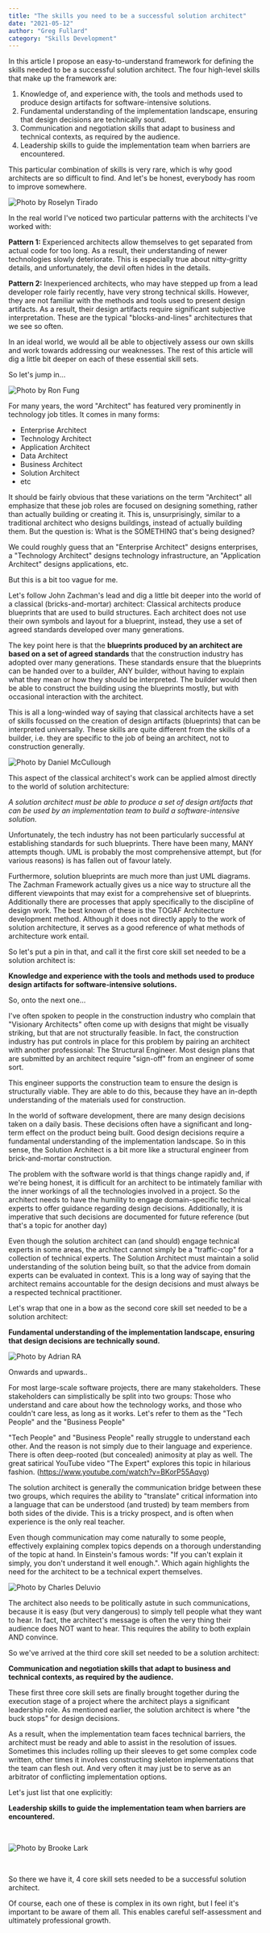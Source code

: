 ```yaml
---
title: "The skills you need to be a successful solution architect"
date: "2021-05-12"
author: "Greg Fullard"
category: "Skills Development"
---
```

In this article I propose an easy-to-understand framework for defining the skills needed 
to be a successful solution architect. The four high-level skills that make up the framework are:

1. Knowledge of, and experience with, the tools and methods used to produce design artifacts for software-intensive solutions.
2. Fundamental understanding of the implementation landscape, ensuring that design decisions are technically sound.
3. Communication and negotiation skills that adapt to business and technical contexts, as required by the audience.
4. Leadership skills to guide the implementation team when barriers are encountered.

This particular combination of skills is very rare, which is why good architects are so difficult to find. 
And let's be honest, everybody has room to improve somewhere. 

![Photo by Roselyn Tirado](../../images/roselyn-tirado-cqAX2wlK-Yw-unsplash-sm.jpg "Photo by  Roselyn Tirado on Unsplash")

In the real world I've noticed two particular patterns with the architects I've worked with:

**Pattern 1:** Experienced architects allow themselves to get separated from actual code for too long. As a result, 
their understanding of newer technologies slowly deteriorate. 
This is especially true about nitty-gritty details, and unfortunately, the devil often hides in the details.

**Pattern 2:** Inexperienced architects, who may have stepped up from a lead developer role fairly recently, 
have very strong technical skills. However, they are not familiar with the methods and tools used to present design artifacts. 
As a result, their design artifacts require significant subjective interpretation. 
These are the typical "blocks-and-lines" architectures that we see so often.

In an ideal world, we would all be able to objectively assess our own skills and work towards addressing our weaknesses. 
The rest of this article will dig a little bit deeper on each of these essential skill sets.

So let's jump in...

![Photo by Ron Fung](../../images/ron-fung-VQJXJ4IaU_o-unsplash-sm.jpg "Photo by Ron Fung on Unsplash")

For many years, the word "Architect" has featured very prominently in technology job titles. It comes in many forms: 
 - Enterprise Architect
 - Technology Architect
 - Application Architect
 - Data Architect
 - Business Architect
 - Solution Architect
 - etc

It should be fairly obvious that these variations on the term "Architect" all emphasize that these job roles are focused on designing something,
 rather than actually building or creating it. This is, unsurprisingly, similar to a traditional architect who designs buildings, 
 instead of actually building them. But the question is: What is the SOMETHING that's being designed?

We could roughly guess that an "Enterprise Architect" designs enterprises, a "Technology Architect" designs 
technology infrastructure, an "Application Architect" designs applications, etc.

But this is a bit too vague for me.

Let's follow John Zachman's lead and dig a little bit deeper into the world of a classical (bricks-and-mortar) architect: 
Classical architects produce blueprints that are used to build structures.
 Each architect does not use their own symbols and layout for a blueprint, instead, 
 they use a set of agreed standards developed over many generations.

The key point here is that the **blueprints produced by an architect are based on a set of agreed standards** 
that the construction industry has adopted over many generations. These standards ensure that the blueprints 
can be handed over to a builder, ANY builder, without having to explain what they mean or how they should be interpreted. 
The builder would then be able to construct the building using the blueprints mostly, but with occasional interaction with the architect.

This is all a long-winded way of saying that classical architects have a set of skills focussed on the creation of design artifacts 
(blueprints) that can be interpreted universally. These skills are quite different from the skills of a builder, i.e. 
they are specific to the job of being an architect, not to construction generally.

![Photo by Daniel McCullough](../../images/daniel-mccullough--FPFq_trr2Y-unsplash.jpg "Photo by Daniel McCullough on Unsplash")

This aspect of the classical architect's work can be applied almost directly to the world of solution architecture: 

*A solution architect must be able to produce a set of design artifacts that can be used by an implementation team to build a software-intensive solution.*

Unfortunately, the tech industry has not been particularly successful at establishing standards for such blueprints. 
There have been many, MANY attempts though. UML is probably the most comprehensive attempt, but (for various reasons) is has fallen out of favour lately.

Furthermore, solution blueprints are much more than just UML diagrams. The Zachman Framework actually gives us a nice way to structure all the different viewpoints that may exist for a comprehensive set of blueprints. Additionally there are processes that apply specifically to the discipline of design work. The best known of these is the TOGAF Architecture development method. Although it does not directly apply to the work of solution architecture, it serves as a good reference of what methods of architecture work entail.

So let's put a pin in that, and call it the first core skill set needed to be a solution architect is: 

**Knowledge and experience with the tools and methods used to produce design artifacts for software-intensive solutions.**

So, onto the next one...

I've often spoken to people in the construction industry who complain that "Visionary Architects" often come up with designs that might be visually striking, but that are not structurally feasible. In fact, the construction industry has put controls in place for this problem by pairing an architect with another professional: The Structural Engineer. Most design plans that are submitted by an architect require "sign-off" from an engineer of some sort.

This engineer supports the construction team to ensure the design is structurally viable. They are able to do this, because they have an in-depth understanding of the materials used for construction.

In the world of software development, there are many design decisions taken on a daily basis. These decisions often have a significant and long-term effect on the product being built. Good design decisions require a fundamental understanding of the implementation landscape. So in this sense, the Solution Architect is a bit more like a structural engineer from brick-and-mortar construction.

The problem with the software world is that things change rapidly and, if we're being honest, it is difficult for an architect to be intimately familiar with the inner workings of all the technologies involved in a project. So the architect needs to have the humility to engage domain-specific technical experts to offer guidance regarding design decisions. Additionally, it is imperative that such decisions are documented for future reference (but that's a topic for another day) 

Even though the solution architect can (and should) engage technical experts in some areas, the architect cannot simply be a "traffic-cop" for a collection of technical experts. The Solution Architect must maintain a solid understanding of the solution being built, so that the advice from domain experts can be evaluated in context. This is a long way of saying that the architect remains accountable for the design decisions and must always be a respected technical practitioner.

Let's wrap that one in a bow as the second core skill set needed to be a solution architect: 

**Fundamental understanding of the implementation landscape, ensuring that design decisions are technically sound.**

![Photo by Adrian RA](../../images/adrian-ra-ysT-xbhhK2c-unsplash-sm.jpg "Photo by Adrian RA on Unsplash")

Onwards and upwards..

For most large-scale software projects, there are many stakeholders. These stakeholders can simplistically be split into two groups: Those who understand and care about how the technology works, and those who couldn't care less, as long as it works. Let's refer to them as the "Tech People" and the "Business People"

"Tech People" and "Business People" really struggle to understand each other. And the reason is not simply due to their language and experience. There is often deep-rooted (but concealed) animosity at play as well. The great satirical YouTube video "The Expert" explores this topic in hilarious fashion. (https://www.youtube.com/watch?v=BKorP55Aqvg)

The solution architect is generally the communication bridge between these two groups, which requires the ability to "translate" critical information into a language that can be understood (and trusted) by team members from both sides of the divide. This is a tricky prospect, and is often when experience is the only real teacher.

Even though communication may come naturally to some people, effectively explaining complex topics depends on a thorough understanding of the topic at hand. In Einstein's famous words: "If you can't explain it simply, you don't understand it well enough.". Which again highlights the need for the architect to be a technical expert themselves.

![Photo by Charles Deluvio](../../images/charles-deluvio-Lks7vei-eAg-unsplash.jpg "Photo by Charles Deluvio on Unsplash")

The architect also needs to be politically astute in such communications, because it is easy (but very dangerous) to simply tell people what they want to hear. In fact, the architect's message is often the very thing their audience does NOT want to hear. This requires the ability to both explain AND convince.

So we've arrived at the third core skill set needed to be a solution architect: 

**Communication and negotiation skills that adapt to business and technical contexts, as required by the audience.**

These first three core skill sets are finally brought together during the execution stage of a project where the architect plays a 
significant leadership role. As mentioned earlier, the solution architect is where "the buck stops" for design decisions. 


As a result, when the implementation team faces technical barriers, the architect must be ready and able to assist in the resolution of issues. 
Sometimes this includes rolling up their sleeves to get some complex code written, 
other times it involves constructing skeleton implementations that the team can flesh out. 
And very often it may just be to serve as an arbitrator of conflicting implementation options.

Let's just list that one explicitly:

**Leadership skills to guide the implementation team when barriers are encountered.**

<br /> 

![Photo by Brooke Lark](../../images/brooke-lark-nMffL1zjbw4-unsplash.jpg "Photo by Brooke Lark on Unsplash")

<br /> 

So there we have it, 4 core skill sets needed to be a successful solution architect. 

Of course, each one of these is complex in its own right, but I feel it's important to be aware of them all. This enables careful self-assessment and ultimately professional growth.



